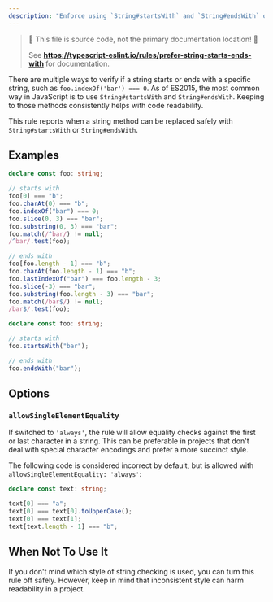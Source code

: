 ```yaml
---
description: "Enforce using `String#startsWith` and `String#endsWith` over other equivalent methods of checking substrings."
---
```



> 🛑 This file is source code, not the primary documentation location! 🛑
>
> See **https://typescript-eslint.io/rules/prefer-string-starts-ends-with** for documentation.

There are multiple ways to verify if a string starts or ends with a specific string, such as `foo.indexOf('bar') === 0`.
As of ES2015, the most common way in JavaScript is to use `String#startsWith` and `String#endsWith`.
Keeping to those methods consistently helps with code readability.

This rule reports when a string method can be replaced safely with `String#startsWith` or `String#endsWith`.

## Examples

<Tabs>
<TabItem value="❌ Incorrect">

```ts
declare const foo: string;

// starts with
foo[0] === "b";
foo.charAt(0) === "b";
foo.indexOf("bar") === 0;
foo.slice(0, 3) === "bar";
foo.substring(0, 3) === "bar";
foo.match(/^bar/) != null;
/^bar/.test(foo);

// ends with
foo[foo.length - 1] === "b";
foo.charAt(foo.length - 1) === "b";
foo.lastIndexOf("bar") === foo.length - 3;
foo.slice(-3) === "bar";
foo.substring(foo.length - 3) === "bar";
foo.match(/bar$/) != null;
/bar$/.test(foo);
```

</TabItem>
<TabItem value="✅ Correct">

```ts
declare const foo: string;

// starts with
foo.startsWith("bar");

// ends with
foo.endsWith("bar");
```

</TabItem>
</Tabs>

## Options

### `allowSingleElementEquality`

If switched to `'always'`, the rule will allow equality checks against the first or last character in a string.
This can be preferable in projects that don't deal with special character encodings and prefer a more succinct style.

The following code is considered incorrect by default, but is allowed with `allowSingleElementEquality: 'always'`:

```ts option='{ "allowSingleElementEquality": "always" }' showPlaygroundButton
declare const text: string;

text[0] === "a";
text[0] === text[0].toUpperCase();
text[0] === text[1];
text[text.length - 1] === "b";
```

## When Not To Use It

If you don't mind which style of string checking is used, you can turn this rule off safely.
However, keep in mind that inconsistent style can harm readability in a project.
